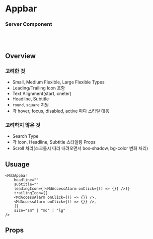 
<Meta of={Md3Appbar} />

# Appbar

### Server Component

<br/>
<br/>

## Overview


<div style={{ display: "flex", gap: "32px", justifyContent: "space-between" }}>
  <div style={{ flex: 1 }}>
    <h3>고려한 것</h3>
    <ul>
      <li>Small, Medium Flexible, Large Flexible Types</li>
      <li>Leading/Trailing Icon 포함</li>
      <li>Text Alignment(start, cneter)</li>
      <li>Headline, Subtitle</li>
      <li><code>round</code>, <code>square</code> 지원</li>
      <li>각 hover, focus, disabled, active 마다 스타일 대응</li>
    </ul>
  </div>
  <div style={{ flex: 1 }}>
    <h3>고려하지 않은 것</h3>
    <ul>
      <li>Search Type</li>
      <li>각 Icon, Headline, Subtitle 스타일링 Props</li>
      <li>Scroll 처리(스크롤시 따라 내려오면서 box-shadow, bg-color 변화 처리)</li>
    </ul>
  </div>
</div>

## Usuage

```tsx
<Md3Appbar
    headline=""
    subtitle=""
    leadingIcon={[<MdAccessAlarm onClick={() => {}} />]}
    trailingIcon={[
    <MdAccessAlarm onClick={() => {}} />,
    <MdAccessAlarm onClick={() => {}} />,
    ]}
    size="sm" | "md" | "lg"
/>
```

## Props
<Primary />
<Controls />